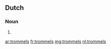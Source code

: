 ==Dutch==

===Noun===
{{nl-noun|g}}

# {{nl-noun-form|pl=1|trommel}}

[[ar:trommels]]
[[fr:trommels]]
[[mg:trommels]]
[[nl:trommels]]
